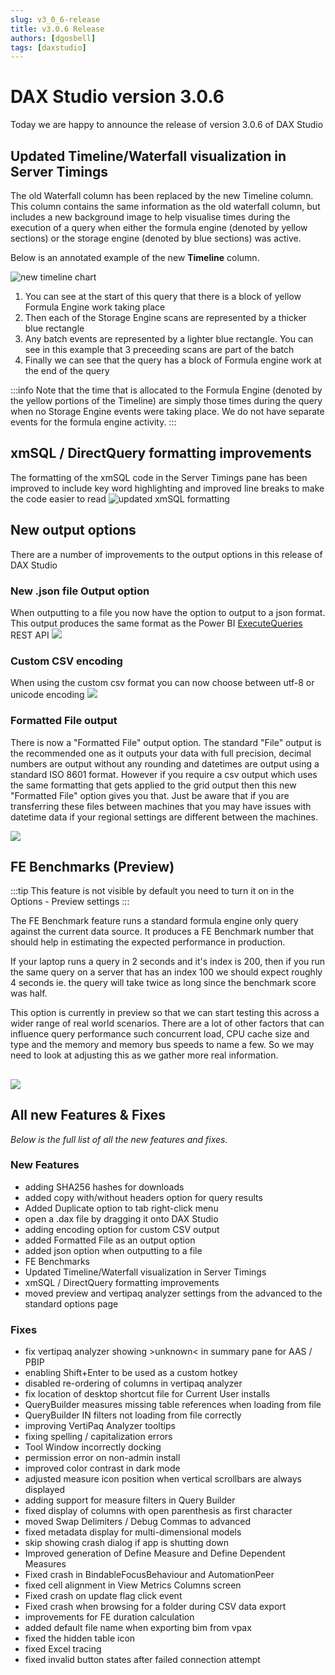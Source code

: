```yaml
---
slug: v3_0_6-release
title: v3.0.6 Release
authors: [dgosbell]
tags: [daxstudio]
---
```


# DAX Studio version 3.0.6

Today we are happy to announce the release of version 3.0.6 of DAX Studio

## Updated Timeline/Waterfall visualization in Server Timings
The old Waterfall column has been replaced by the new Timeline column. This column contains the same information as the old waterfall column, but includes a new background image to help visualise times during the execution of a query when either the formula engine (denoted by yellow sections) or the storage engine (denoted by blue sections) was active.

Below is an annotated example of the new **Timeline** column.

![new timeline chart](timeline.png)
1. You can see at the start of this query that there is a block of yellow Formula Engine work taking place
1. Then each of the Storage Engine scans are represented by a thicker blue rectangle
1. Any batch events are represented by a lighter blue rectangle. You can see in this example that 3 preceeding scans are part of the batch
1. Finally we can see that the query has a block of Formula engine work at the end of the query

:::info
Note that the time that is allocated to the Formula Engine (denoted by the yellow portions of the Timeline) are simply those times during the query when no Storage Engine events were taking place. We do not have separate events for the formula engine activity. 
:::

## xmSQL / DirectQuery formatting improvements
The formatting of the xmSQL code in the Server Timings pane has been improved to include key word highlighting and improved line breaks to make the code easier to read
![updated xmSQL formatting](xmsql_formatting.png)

## New output options
There are a number of improvements to the output options in this release of DAX Studio

### New .json file Output option
When outputting to a file you now have the option to output to a json format. This output produces the same format as the Power BI [ExecuteQueries](https://learn.microsoft.com/en-us/rest/api/power-bi/datasets/execute-queries) REST API
![](results_to_json.png)

### Custom CSV encoding
When using the custom csv format you can now choose between utf-8 or unicode encoding
![](custom_encoding.png)

### Formatted File output
There is now a "Formatted File" output option. The standard "File" output is the recommended one as it outputs your data with full precision, decimal numbers are output without any rounding and datetimes are output using a standard ISO 8601 format. However if you require a csv output which uses the same formatting that gets applied to the grid output then this new "Formatted File" option gives you that. Just be aware that if you are transferring these files between machines that you may have issues with datetime data if your regional settings are different between the machines.

![](formatted_file_output.png)


## FE Benchmarks (Preview)

:::tip
This feature is not visible by default you need to turn it on in the Options - Preview settings
:::

The FE Benchmark feature runs a standard formula engine only query against the current data source. It produces a FE Benchmark number that should help in estimating the expected performance in production.

If your laptop runs a query in 2 seconds and it's index is 200, then if you run the same query on a server that has an index 100 we should expect roughly 4 seconds ie. the query will take twice as long since the benchmark score was half.

This option is currently in preview so that we can start testing this across a wider range of real world scenarios. There are a lot of other factors that can influence query performance such concurrent load, CPU cache size and type and the memory and memory bus speeds to name a few. So we may need to look at adjusting this as we gather more real information.

![](fe_benchmark.png)
---

## All new Features & Fixes
_Below is the full list of all the new features and fixes._

### New Features
* <Issue id="861"/> adding SHA256 hashes for downloads
* <Issue id="866"/> added copy with/without headers option for query results
* <Issue id="973"/> Added Duplicate option to tab right-click menu
* <Issue id="1016"/> open a .dax file by dragging it onto DAX Studio
* <Issue id="1031"/> adding encoding option for custom CSV output
* <Issue id="1051"/> added Formatted File as an output option
* added json option when outputting to a file
* FE Benchmarks
* Updated Timeline/Waterfall visualization in Server Timings
* xmSQL / DirectQuery formatting improvements
* moved preview and vertipaq analyzer settings from the advanced to the standard options page

### Fixes
* <Issue id="1062"/> fix vertipaq analyzer showing &gt;unknown&lt; in summary pane for AAS / PBIP
* <Issue id="1060"/> enabling Shift+Enter to be used as a custom hotkey
* <Issue id="1052"/> disabled re-ordering of columns in vertipaq analyzer
* <Issue id="1036"/> fix location of desktop shortcut file for Current User installs
* <Issue id="1030"/> QueryBuilder measures missing table references when loading from file
* <Issue id="1029"/> QueryBuilder IN filters not loading from file correctly
* <Issue id="1026"/> improving VertiPaq Analyzer tooltips
* <Issue id="1025"/> fixing spelling / capitalization errors
* <Issue id="968"/> Tool Window incorrectly docking
* <Issue id="967"/> permission error on non-admin install
* <Issue id="979"/> improved color contrast in dark mode
* <Issue id="994"/> adjusted measure icon position when vertical scrollbars are always displayed
* <Issue id="997"/> adding support for measure filters in Query Builder
* <Issue id="999"/> fixed display of columns with open parenthesis as first character
* <Issue id="951"/> moved Swap Delimiters / Debug Commas to advanced
* fixed metadata display for multi-dimensional models
* skip showing crash dialog if app is shutting down
* Improved generation of Define Measure and Define Dependent Measures
* Fixed crash in BindableFocusBehaviour and AutomationPeer
* fixed cell alignment in View Metrics Columns screen
* Fixed crash on update flag click event
* Fixed crash when browsing for a folder during CSV data export
* improvements for FE duration calculation
* added default file name when exporting bim from vpax
* fixed the hidden table icon
* fixed Excel tracing 
* fixed invalid button states after failed connection attempt